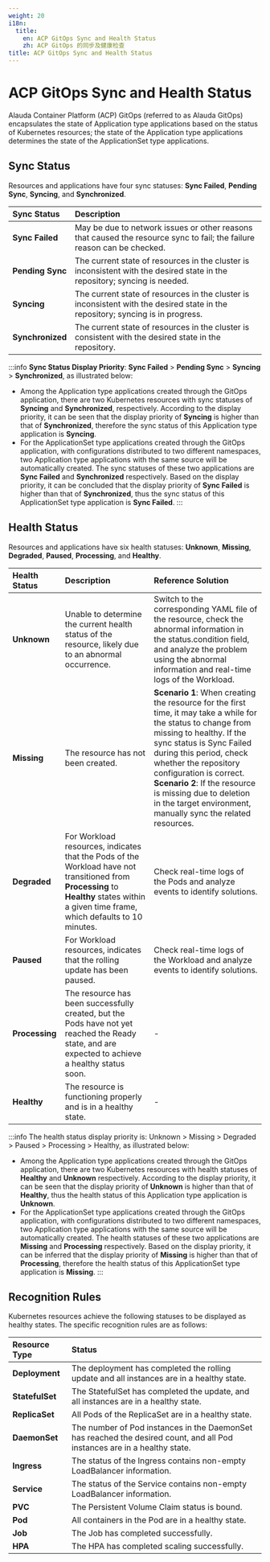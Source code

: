 ```yaml
---
weight: 20
i18n:
  title:
    en: ACP GitOps Sync and Health Status
    zh: ACP GitOps 的同步及健康检查
title: ACP GitOps Sync and Health Status
---
```


# ACP GitOps Sync and Health Status

Alauda Container Platform (ACP) GitOps (referred to as Alauda GitOps) encapsulates the state of Application type applications based on the status of Kubernetes resources; the state of the Application type applications determines the state of the ApplicationSet type applications.

## Sync Status

Resources and applications have four sync statuses: **Sync Failed**, **Pending Sync**, **Syncing**, and **Synchronized**.

| **Sync Status**  | **Description**                                 |
| :------ | :------------------------------------ |
| **Sync Failed**  | May be due to network issues or other reasons that caused the resource sync to fail; the failure reason can be checked. |
| **Pending Sync** | The current state of resources in the cluster is inconsistent with the desired state in the repository; syncing is needed. |
| **Syncing**      | The current state of resources in the cluster is inconsistent with the desired state in the repository; syncing is in progress. |
| **Synchronized** | The current state of resources in the cluster is consistent with the desired state in the repository. |

:::info
**Sync Status Display Priority**: **Sync Failed** > **Pending Sync** > **Syncing** > **Synchronized**, as illustrated below:

- Among the Application type applications created through the GitOps application, there are two Kubernetes resources with sync statuses of **Syncing** and **Synchronized**, respectively. According to the display priority, it can be seen that the display priority of **Syncing** is higher than that of **Synchronized**, therefore the sync status of this Application type application is **Syncing**.
- For the ApplicationSet type applications created through the GitOps application, with configurations distributed to two different namespaces, two Application type applications with the same source will be automatically created. The sync statuses of these two applications are **Sync Failed** and **Synchronized** respectively. Based on the display priority, it can be concluded that the display priority of **Sync Failed** is higher than that of **Synchronized**, thus the sync status of this ApplicationSet type application is **Sync Failed**.
:::

## Health Status

Resources and applications have six health statuses: **Unknown**, **Missing**, **Degraded**, **Paused**, **Processing**, and **Healthy**.

| **Health Status** | **Description**                                                                                                          | **Reference Solution**                                                                                                   |
| :-------- | :------------------------------------------------------------------------------------------------------------- | :-------------------------------------------------------------------------------------------------------------------- |
| **Unknown**   | Unable to determine the current health status of the resource, likely due to an abnormal occurrence.            | Switch to the corresponding YAML file of the resource, check the abnormal information in the status.condition field, and analyze the problem using the abnormal information and real-time logs of the Workload. |
| **Missing**   | The resource has not been created.                                                                         | **Scenario 1**: When creating the resource for the first time, it may take a while for the status to change from missing to healthy. If the sync status is Sync Failed during this period, check whether the repository configuration is correct.<br /> **Scenario 2**: If the resource is missing due to deletion in the target environment, manually sync the related resources. |
| **Degraded**   | For Workload resources, indicates that the Pods of the Workload have not transitioned from **Processing** to **Healthy** states within a given time frame, which defaults to 10 minutes. | Check real-time logs of the Pods and analyze events to identify solutions.                                                                  |
| **Paused**   | For Workload resources, indicates that the rolling update has been paused.                                    | Check real-time logs of the Workload and analyze events to identify solutions.                                                            |
| **Processing** | The resource has been successfully created, but the Pods have not yet reached the Ready state, and are expected to achieve a healthy status soon. | -                                                                                                             |
| **Healthy**   | The resource is functioning properly and is in a healthy state.                                                  | -                                                                                                             |

:::info
The health status display priority is: Unknown > Missing > Degraded > Paused > Processing > Healthy, as illustrated below:

- Among the Application type applications created through the GitOps application, there are two Kubernetes resources with health statuses of **Healthy** and **Unknown** respectively. According to the display priority, it can be seen that the display priority of **Unknown** is higher than that of **Healthy**, thus the health status of this Application type application is **Unknown**.
- For the ApplicationSet type applications created through the GitOps application, with configurations distributed to two different namespaces, two Application type applications with the same source will be automatically created. The health statuses of these two applications are **Missing** and **Processing** respectively. Based on the display priority, it can be inferred that the display priority of **Missing** is higher than that of **Processing**, therefore the health status of this ApplicationSet type application is **Missing**.
:::

## Recognition Rules

Kubernetes resources achieve the following statuses to be displayed as healthy states. The specific recognition rules are as follows:

| **Resource Type**               | **Status**                                      |
| :------------------------ | :------------------------------------ |
| **Deployment**           | The deployment has completed the rolling update and all instances are in a healthy state. |
| **StatefulSet**          | The StatefulSet has completed the update, and all instances are in a healthy state.        |
| **ReplicaSet**           | All Pods of the ReplicaSet are in a healthy state.                |
| **DaemonSet**            | The number of Pod instances in the DaemonSet has reached the desired count, and all Pod instances are in a healthy state. |
| **Ingress**              | The status of the Ingress contains non-empty LoadBalancer information.  |
| **Service**              | The status of the Service contains non-empty LoadBalancer information.  |
| **PVC**                  | The Persistent Volume Claim status is bound.                       |
| **Pod**                  | All containers in the Pod are in a healthy state.                  |
| **Job**                  | The Job has completed successfully.                               |
| **HPA**                  | The HPA has completed scaling successfully.                   |
